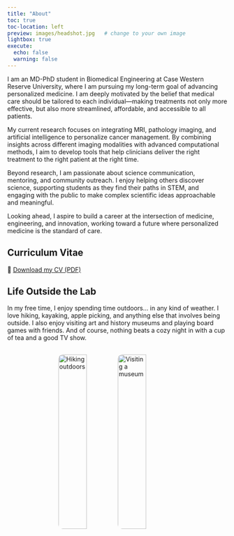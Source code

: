 ```yaml
---
title: "About"
toc: true
toc-location: left
preview: images/headshot.jpg   # change to your own image
lightbox: true
execute: 
  echo: false
  warning: false
---
```


I am an MD-PhD student in Biomedical Engineering at Case Western Reserve University, where I am pursuing my long-term goal of advancing personalized medicine. I am deeply motivated by the belief that medical care should be tailored to each individual—making treatments not only more effective, but also more streamlined, affordable, and accessible to all patients.

My current research focuses on integrating MRI, pathology imaging, and artificial intelligence to personalize cancer management. By combining insights across different imaging modalities with advanced computational methods, I aim to develop tools that help clinicians deliver the right treatment to the right patient at the right time.

Beyond research, I am passionate about science communication, mentoring, and community outreach. I enjoy helping others discover science, supporting students as they find their paths in STEM, and engaging with the public to make complex scientific ideas approachable and meaningful.

Looking ahead, I aspire to build a career at the intersection of medicine, engineering, and innovation, working toward a future where personalized medicine is the standard of care.

## Curriculum Vitae
📄 [Download my CV (PDF)](files/Sofiya_Vyshnya_CV.pdf)
<!-- eventually have a social media feed on the side under the table of contents (or on the bottom for responsive design) -->

## Life Outside the Lab

In my free time, I enjoy spending time outdoors... in any kind of weather. I love hiking, kayaking, apple picking, and anything else that involves being outside. I also enjoy visiting art and history museums and playing board games with friends. And of course, nothing beats a cozy night in with a cup of tea and a good TV show.

<div style="display: flex; flex-wrap: wrap; gap: 1rem; justify-content: center; margin-top: 1rem;">
  <img src="images/winter_hike.jpg" alt="Hiking outdoors" style="height:400px; width:49%; border-radius:10px; object-fit:cover;" />
  <img src="images/apple_farm.jpg" alt="Visiting a museum" style="height:400px; width:49%; border-radius:10px; object-fit:cover;" />
</div>
